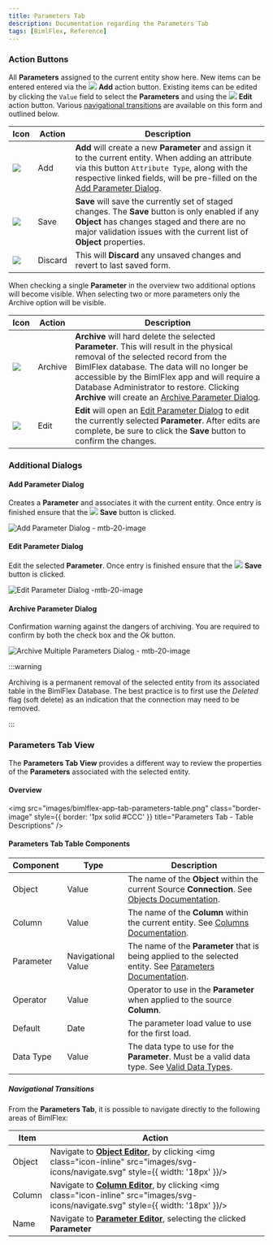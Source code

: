 ```yaml
---
title: Parameters Tab
description: Documentation regarding the Parameters Tab
tags: [BimlFlex, Reference]
---
```

### Action Buttons

All **Parameters** assigned to the current entity show here.  New items can be entered entered via the <img class="icon-inline" src="images/svg-icons/add.svg" /> **Add** action button.  Existing items can be edited by clicking the `Value` field to select the **Parameters** and using the <img class="icon-inline" src="images/svg-icons/edit.svg" /> **Edit** action button.  Various [navigational transitions](#navigational-transitions) are available on this form and outlined below.

|Icon|Action|Description|
|-|-|-|
|<div class="icon-col m-5" ><img src="images/svg-icons/add.svg" /></div>|<span class="nowrap-col m-5">Add</span>|**Add** will create a new **Parameter** and assign it to the current entity.  When adding an attribute via this button `Attribute Type`, along with the respective linked fields, will be pre-filled on the [Add Parameter Dialog](#add-parameter-dialog).|
| <div class="icon-col m-5"><img src="images/svg-icons/save.svg" /></div>           | <span class="nowrap-col m-5">Save</span>    | **Save** will save the currently set of staged changes.  The **Save** button is only enabled if any **Object** has changes staged and there are no major validation issues with the current list of **Object** properties.                                                                                                                                              |
| <div class="icon-col m-5"><img src="images/svg-icons/discard.svg" /></div> | Discard | This will **Discard** any unsaved changes and revert to last saved form.|

When checking a single **Parameter** in the overview two additional options will become visible. When selecting two or more parameters only the Archive option will be visible.

| Icon| Action| Description|
| ----| ----- | ---------- |
|<div class="icon-col m-5" ><img src="images/svg-icons/archive-delete.svg" /></div>|<span class="nowrap-col m-5">Archive</span>|**Archive** will hard delete the selected **Parameter**.  This will result in the physical removal of the selected record from the BimlFlex database.  The data will no longer be accessible by the BimlFlex app and will require a Database Administrator to restore. Clicking **Archive** will create an [Archive Parameter Dialog](#archive-parameter-dialog).|
|<div class="icon-col m-5" ><img src="images/svg-icons/edit.svg" /></div>|<span class="nowrap-col m-5">Edit</span>|**Edit** will open an [Edit Parameter Dialog](#edit-parameter-dialog) to edit the currently selected **Parameter**.  After edits are complete, be sure to click the **Save** button to confirm the changes.|

### Additional Dialogs

#### Add Parameter Dialog

Creates a **Parameter** and associates it with the current entity.  Once entry is finished ensure that the <img class="icon-inline" src="images/svg-icons/save.svg" /> **Save** button is clicked.

![Add Parameter Dialog - mtb-20-image](/img/bimlflex/bimlflex-app-dialog-add-parameter.png "Add Parameter Dialog")

#### Edit Parameter Dialog

Edit the selected **Parameter**.  Once entry is finished ensure that the <img class="icon-inline" src="images/svg-icons/save.svg" /> **Save** button is clicked.

![Edit Parameter Dialog -mtb-20-image](/img/bimlflex/bimlflex-app-dialog-edit-parameter.png "Edit Parameter Dialog")

#### Archive Parameter Dialog

Confirmation warning against the dangers of archiving.  You are required to confirm by both the check box and the *Ok* button.

![Archive Multiple Parameters Dialog - mtb-20-image](/img/bimlflex/bimlflex-app-dialog-archive-parameter-list.png "Archive Multiple Parameters Dialog")



:::warning

Archiving is a permanent removal of the selected entity from its associated table in the BimlFlex Database. The best practice is to first use the *Deleted* flag (soft delete) as an indication that the connection may need to be removed.

:::


### Parameters Tab View

The **Parameters Tab View** provides a different way to review the properties of the **Parameters** associated with the selected entity.
#### Overview

<img
    src="images/bimlflex-app-tab-parameters-table.png"
    class="border-image"
    style={{ border: '1px solid #CCC' }}
    title="Parameters Tab - Table Descriptions"
/>

#### Parameters Tab Table Components

| Component        | Type                 | Description                        |
| ---------------- | -------------------- | ---------------------------------- |
| Object           | Value                | The name of the **Object** within the current Source **Connection**. See [Objects Documentation](./object-editor).|
| Column           | Value                | The name of the **Column** within the current entity. See [Columns Documentation](./column-editor).|
| Parameter        | Navigational Value   | The name of the **Parameter** that is being applied to the selected entity. See [Parameters Documentation](./parameter-editor).  |
| Operator         | Value                | Operator to use in the **Parameter** when applied to the source **Column**. |
| Default          | Date                 | The parameter load value to use for the first load.          |
| Data Type        | Value                | The data type to use for the **Parameter**.  Must be a valid data type. See [Valid Data Types](../reference-documentation/metadata-static-values#data-types). |

##### Navigational Transitions

From the **Parameters Tab**, it is possible to navigate directly to the following areas of BimlFlex:

|Item|Action|
|-|-|
|Object|Navigate to [**Object Editor**](./object-editor), by clicking <img class="icon-inline" src="images/svg-icons/navigate.svg" style={{ width: '18px' }}/> |
|Column|Navigate to [**Column Editor**](./column-editor), by clicking <img class="icon-inline" src="images/svg-icons/navigate.svg" style={{ width: '18px' }}/> |
|Name|Navigate to [**Parameter Editor**](./parameter-editor), selecting the clicked **Parameter**|
